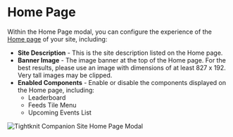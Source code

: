 
# Home Page

Within the Home Page modal, you can configure the experience of the [Home page](/companion-site/pages/home) of your site, including:

- **Site Description** - This is the site description listed on the Home page.
- **Banner Image** - The image banner at the top of the Home page. For the best results, please use an image with dimensions of at least 827 x 192. Very tall images may be clipped.
- **Enabled Components** - Enable or disable the components displayed on the Home page, including:
  - Leaderboard
  - Feeds Tile Menu
  - Upcoming Events List

![Tightknit Companion Site Home Page Modal](/tightknit-site/home-page-modal.png)
